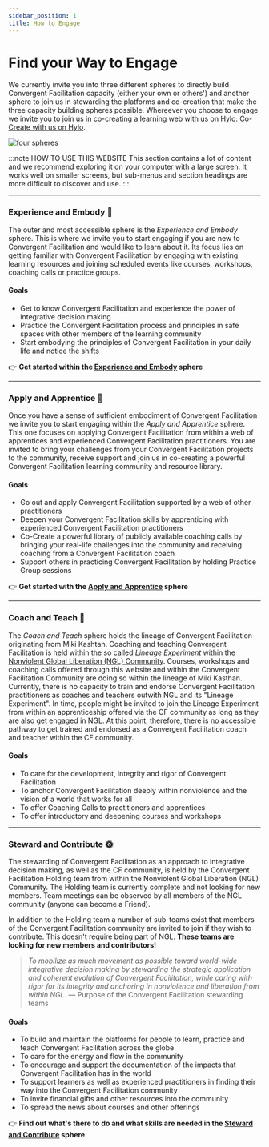 ```yaml
---
sidebar_position: 1
title: How to Engage
---
```


# Find your Way to Engage

We currently invite you into three different spheres to directly build Convergent Facilitation capacity (either your own or others') and another sphere to join us in stewarding the platforms and co-creation that make the three capacity building spheres possible. Whereever you choose to engage we invite you to join us in co-creating a learning web with us on Hylo: [Co-Create with us on Hylo](/how-to-engage/platforms-and-co-creation/co-create-on-hylo).

![four spheres](/img/four_spheres.webp)



:::note HOW TO USE THIS WEBSITE
This section contains a lot of content and we recommend exploring it on your computer with a large screen. It works well on smaller screens, but sub-menus and section headings are more difficult to discover and use.
:::


---- 

### Experience and Embody :seedling:

The outer and most accessible sphere is the *Experience and Embody* sphere. This is where we invite you to start engaging if you are new to Convergent Facilitation and would like to learn about it. Its focus lies on getting familiar with Convergent Facilitation by engaging with existing learning resources and joining scheduled events like courses, workshops, coaching calls or practice groups.

#### Goals
- Get to know Convergent Facilitation and experience the power of integrative decision making 
- Practice the Convergent Facilitation process and principles in safe spaces with other members of the learning community
- Start embodying the principles of Convergent Facilitation in your daily life and notice the shifts

:point_right:  **Get started within the [Experience and Embody](/how-to-engage/experience-and-embody/intro) sphere**

----

### Apply and Apprentice :herb:

Once you have a sense of sufficient embodiment of Convergent Facilitation we invite you to start engaging within the _Apply and Apprentice_ sphere. This one focuses on applying Convergent Facilitation from within a web of apprentices and experienced Convergent Facilitation practitioners. You are invited to bring your challenges from your Convergent Facilitation projects to the community, receive support and join us in co-creating a powerful Convergent Facilitation learning community and resource library.

#### Goals
- Go out and apply Convergent Facilitation supported by a web of other practitioners
- Deepen your Convergent Facilitation skills by apprenticing with experienced Convergent Facilitation practitioners
- Co-Create a powerful library of publicly available coaching calls by bringing your real-life challenges into the community and receiving coaching from a Convergent Facilitation coach
- Support others in practicing Convergent Facilitation by holding Practice Group sessions

:point_right:  **Get started with the [Apply and Apprentice](/how-to-engage/apply-and-apprentice/intro) sphere**


----

### Coach and Teach  :deciduous_tree:

The _Coach and Teach_ sphere holds the lineage of Convergent Facilitation originating from Miki Kashtan. Coaching and teaching Convergent Facilitation is held within the so called *Lineage Experiment* within the [Nonviolent Global Liberation (NGL) Community](https://nglcommunity.org). Courses, workshops and coaching calls offered through this website and within the Convergent Facilitation Community are doing so within the lineage of Miki Kasthan. Currently, there is no capacity to train and endorse Convergent Facilitation practitioners as coaches and teachers outwith NGL and its "Lineage Experiment". In time, people might be invited to join the Lineage Experiment from within an apprenticeship offered via the CF community as long as they are also get engaged in NGL. At this point, therefore, there is no accessible pathway to get trained and endorsed as a Convergent Facilitation coach and teacher within the CF community.


#### Goals
- To care for the development, integrity and rigor of Convergent Facilitation 
- To anchor Convergent Facilitation deeply within nonviolence and the vision of a world that works for all
- To offer Coaching Calls to practitioners and apprentices
- To offer introductory and deepening courses and workshops


----

### Steward and Contribute :sun_with_face:

The stewarding of Convergent Facilitation as an approach to integrative decision making, as well as the CF community, is held by the Convergent Facilitation Holding team from within the Nonviolent Global Liberation (NGL) Community. The Holding team is currently complete and not looking for new members. Team meetings can be observed by all members of the NGL community (anyone can become a Friend). 

In addition to the Holding team a number of sub-teams exist that members of the Convergent Facilitation community are invited to join if they wish to contribute. This doesn't require being part of NGL. **These teams are looking for new members and contributors!**


> *To mobilize as much movement as possible toward world-wide integrative decision making by stewarding the strategic application and coherent evolution of Convergent Facilitation, while caring with rigor for its integrity and anchoring in nonviolence and liberation from within NGL.* — Purpose of the Convergent Facilitation stewarding teams

#### Goals
- To build and maintain the platforms for people to learn, practice and teach Convergent Facilitation across the globe
- To care for the energy and flow in the community
- To encourage and support the documentation of the impacts that Convergent Facilitation has in the world
- To support learners as well as experienced practitioners in finding their way into the Convergent Facilitation community
- To invite financial gifts and other resources into the community
- To spread the news about courses and other offerings

:point_right:  **Find out what's there to do and what skills are needed in the [Steward and Contribute](/how-to-engage/steward-and-contribute/intro) sphere**

